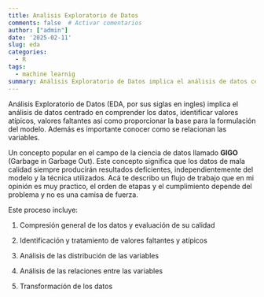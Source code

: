 ```yaml
---
title: Analisis Exploratorio de Datos
comments: false  # Activar comentarios
author: ["admin"]
date: '2025-02-11'
slug: eda
categories:
  - R
tags:
  - machine learnig
summary: Análisis Exploratorio de Datos implica el análisis de datos centrado en comprender los datos, identificar valores atípicos,  valores faltantes así como proporcionar la base para la formulación del modelo.
---
```


Análisis Exploratorio de Datos (EDA, por sus siglas en ingles) implica el análisis de datos centrado en comprender los datos, identificar valores atípicos,  valores faltantes así como proporcionar la base para la formulación del modelo. Además es importante conocer como se relacionan las variables.

Un concepto popular en el campo de la ciencia de datos llamado **GIGO** (Garbage in Garbage Out). Este concepto significa que los datos de mala calidad siempre producirán resultados deficientes, independientemente del modelo y la técnica utilizados. Acá te describo un flujo de trabajo que en mi opinión es muy practico, el orden de etapas y el cumplimiento depende del problema y no es una camisa de fuerza.



Este proceso incluye:

1. Compresión general de los datos y evaluación de su calidad

2. Identificación y tratamiento de valores faltantes y atípicos

3. Análisis de las distribución de las variables 

4. Análisis de las relaciones entre las variables

5. Transformación de los datos


